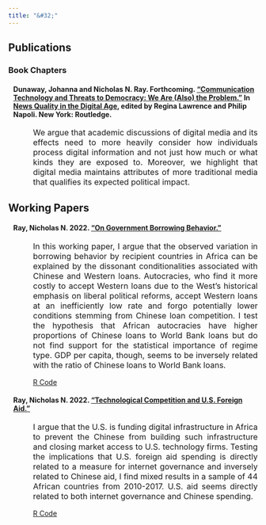 ```yaml
---
title: "&#32;"
---
```

<section>
  <h1> Publications </h1>
    <h3> Book Chapters </h3>
    <h4 style="margin-left: 10px;"> Dunaway, Johanna and Nicholas N. Ray. Forthcoming. <a href=Dunaway,_Ray,_Lawrence_and_Napoli_Pre-Print_Copy.pdf> "Communication Technology and Threats to Democracy: We Are (Also) the Problem."</a> In <a href=https://www.routledge.com/News-Quality-in-the-Digital-Age/Lawrence-Napoli/p/book/9781032191775> News Quality in the Digital Age</a>, edited by Regina Lawrence and Philip Napoli. New York: Routledge. </h4>
    <p align="justify" style="font-size:16px;margin-left: 50px;"> We argue that academic discussions of digital media and its effects need to more heavily consider how individuals process digital information and not just how much or what kinds they are exposed to. Moreover, we highlight that digital media maintains attributes of more traditional media that qualifies its expected political impact.
    </p>
</section>

<section>
  <h1> Working Papers </h1>
    <h4 style="margin-left: 10px;"> Ray, Nicholas N. 2022. <a href=https://github.com/nnray/On_Government_Borrowing_Behavior-LaTeX_Code_and_.pdf/blob/main/.pdf/On_Government_Borrowing_Behavior.pdf> "On Government Borrowing Behavior."</a> </h4>
    <p align="justify" style="font-size:16px;margin-left: 50px;"> In this working paper, I argue that the observed variation in borrowing behavior by recipient countries in Africa can be explained by the dissonant conditionalities associated with Chinese and Western loans. Autocracies, who find it more costly to accept Western loans due to the West's historical emphasis on liberal political reforms, accept Western loans at an inefficiently low rate and forgo potentially lower conditions stemming from Chinese loan competition. I test the hypothesis that African autocracies have higher proportions of Chinese loans to World Bank loans but do not find support for the statistical importance of regime type. GDP per capita, though, seems to be inversely related with the ratio of Chinese loans to World Bank loans.
    </p>
    <p style="margin-left: 50px;"> <a href=https://github.com/nnray/On_Government_Borrowing_Behavior-R_Code_and_Data>R Code <i class="fa fa-github fa-lg"></i></a>
    </p>
    <h4 style="margin-left: 10px;"> Ray, Nicholas N. 2022. <a href=https://github.com/nnray/Technological_Competition_and_U.S._Foreign_Aid-LaTeX_Code_and_.pdf/blob/main/.pdf/Technological_Change_and_U_S__Foreign_Aid.pdf> "Technological Competition and U.S. Foreign Aid."</a> </h4>
    <p align="justify" style="font-size:16px;margin-left: 50px;"> I argue that the U.S. is funding digital infrastructure in Africa to prevent the Chinese from building such infrastructure and closing market access to U.S. technology firms. Testing the implications that U.S. foreign aid spending is directly related to a measure for internet governance and inversely related to Chinese aid, I find mixed results in a sample of 44 African countries from 2010-2017. U.S. aid seems directly related to both internet governance and Chinese spending.
    </p>
    <p style="margin-left: 50px;"> <a href=https://github.com/nnray/Technological_Competition_and_U.S._Foreign_Aid-R_Code_and_Data>R Code <i class="fa fa-github fa-lg"></i></a>
</section>